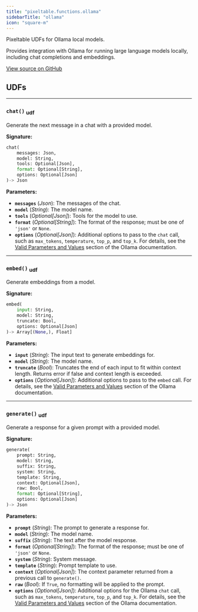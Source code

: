 ```yaml
---
title: "pixeltable.functions.ollama"
sidebarTitle: "ollama"
icon: "square-m"
---
```


Pixeltable UDFs for Ollama local models.

Provides integration with Ollama for running large language models locally, including chat completions and embeddings.


<a href="https://github.com/pixeltable/pixeltable/blob/v0.4.17/pixeltable/functions/ollama.py#L0" target="_blank">View source on GitHub</a>

## UDFs


---

### `chat()` <sub>udf</sub>

Generate the next message in a chat with a provided model.


**Signature:**

```python
chat(
    messages: Json,
    model: String,
    tools: Optional[Json],
    format: Optional[String],
    options: Optional[Json]
)-> Json
```

**Parameters:**

- **`messages`** (*Json*): The messages of the chat.
- **`model`** (*String*): The model name.
- **`tools`** (*Optional[Json]*): Tools for the model to use.
- **`format`** (*Optional[String]*): The format of the response; must be one of `'json'` or `None`.
- **`options`** (*Optional[Json]*): Additional options to pass to the `chat` call, such as `max_tokens`, `temperature`, `top_p`, and `top_k`. For details, see the [Valid Parameters and Values](https://github.com/ollama/ollama/blob/main/docs/modelfile.md#valid-parameters-and-values) section of the Ollama documentation.


---

### `embed()` <sub>udf</sub>

Generate embeddings from a model.


**Signature:**

```python
embed(
    input: String,
    model: String,
    truncate: Bool,
    options: Optional[Json]
)-> Array[(None,), Float]
```

**Parameters:**

- **`input`** (*String*): The input text to generate embeddings for.
- **`model`** (*String*): The model name.
- **`truncate`** (*Bool*): Truncates the end of each input to fit within context length. Returns error if false and context length is exceeded.
- **`options`** (*Optional[Json]*): Additional options to pass to the `embed` call. For details, see the [Valid Parameters and Values](https://github.com/ollama/ollama/blob/main/docs/modelfile.md#valid-parameters-and-values) section of the Ollama documentation.


---

### `generate()` <sub>udf</sub>

Generate a response for a given prompt with a provided model.


**Signature:**

```python
generate(
    prompt: String,
    model: String,
    suffix: String,
    system: String,
    template: String,
    context: Optional[Json],
    raw: Bool,
    format: Optional[String],
    options: Optional[Json]
)-> Json
```

**Parameters:**

- **`prompt`** (*String*): The prompt to generate a response for.
- **`model`** (*String*): The model name.
- **`suffix`** (*String*): The text after the model response.
- **`format`** (*Optional[String]*): The format of the response; must be one of `'json'` or `None`.
- **`system`** (*String*): System message.
- **`template`** (*String*): Prompt template to use.
- **`context`** (*Optional[Json]*): The context parameter returned from a previous call to `generate()`.
- **`raw`** (*Bool*): If `True`, no formatting will be applied to the prompt.
- **`options`** (*Optional[Json]*): Additional options for the Ollama `chat` call, such as `max_tokens`, `temperature`, `top_p`, and `top_k`. For details, see the [Valid Parameters and Values](https://github.com/ollama/ollama/blob/main/docs/modelfile.md#valid-parameters-and-values) section of the Ollama documentation.

